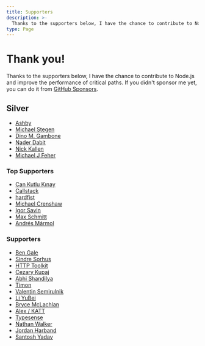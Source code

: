 ```yaml
---
title: Supporters
description: >-
  Thanks to the supporters below, I have the chance to contribute to Node.js and improve the performance of critical paths.
type: Page
---
```


# Thank you!

Thanks to the supporters below, I have the chance to contribute to Node.js and
improve the performance of critical paths. If you didn't sponsor me yet, you can
do it from [GitHub Sponsors](https://github.com/sponsors/anonrig).

## Silver

- [Ashby](https://github.com/ashbyhq)
- [Michael Stegen](https://github.com/mstegen)
- [Dino M. Gambone](https://github.com/DMGambone)
- [Nader Dabit](https://github.com/dabit3)
- [Nick Kallen](https://github.com/nkallen)
- [Michael J Feher](https://github.com/PhearZero)

### Top Supporters

- [Can Kutlu Kınay](https://github.com/cakuki)
- [Callstack](https://github.com/callstack)
- [hardfist](https://github.com/hardfist)
- [Michael Crenshaw](https://github.com/crenshaw-dev)
- [Igor Savin](https://github.com/kibertoad)
- [Max Schmitt](https://github.com/mxschmitt)
- [Andrés Mármol](https://github.com/serdnam)

### Supporters

- [Ben Gale](https://github.com/BenGale)
- [Sindre Sorhus](https://github.com/sindresorhus)
- [HTTP Toolkit](https://github.com/httptoolkit)
- [Cezary Kupaj](https://github.com/zenshixd)
- [Abhi Shandilya](https://github.com/abhiShandy)
- [Timon](https://github.com/tgrassl)
- [Valentin Semirulnik](https://github.com/7rulnik)
- [Li YuBei](https://github.com/leeight)
- [Bryce McLachlan](https://github.com/brycemcl)
- [Alex / KATT](https://github.com/KATT)
- [Typesense](https://github.com/typesense)
- [Nathan Walker](https://github.com/NathanWalker)
- [Jordan Harband](https://github.com/ljharb)
- [Santosh Yadav](https://github.com/santoshyadavdev)
